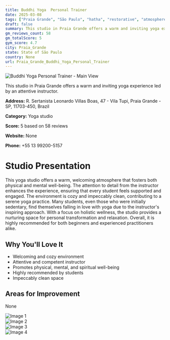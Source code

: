 ```yaml
---
title: Buddhi Yoga  Personal Trainer
date: 2025-03-08
tags: ["Praia Grande", "São Paulo", "hatha", "restorative", "atmosphere", "cleanliness", "Praia Grande"]  
draft: false
summary: This studio in Praia Grande offers a warm and inviting yoga experience led by an attentive instructor.
gm_reviews_count: 58
gm_totalScore: 5
gym_score: 4.7
city: Praia_Grande
state: State of São Paulo
country: None
url: Praia_Grande_Buddhi_Yoga_Personal_Trainer
---
```


<div className="aspect-[16/9] relative my-8">
  <img 
    src="https://lh5.googleusercontent.com/p/AF1QipObcg2yX555nF54rPwnVng0uC6xE4Psi8ipu7s=w1920-h1080-k-no"
    alt="Buddhi Yoga  Personal Trainer - Main View"
    className="object-cover absolute inset-0 w-full h-full rounded-lg"
  />
</div>

This studio in Praia Grande offers a warm and inviting yoga experience led by an attentive instructor.

**Address:** R. Sertanista Leonardo Villas Boas, 47 - Vila Tupi, Praia Grande - SP, 11703-450, Brazil

**Category:** Yoga studio

**Score:** 5 based on 58 reviews

**Website:** None

**Phone:** +55 13 99200-5157

# Studio Presentation

This yoga studio offers a warm, welcoming atmosphere that fosters both physical and mental well-being. The attention to detail from the instructor enhances the experience, ensuring that every student feels supported and engaged. The environment is cozy and impeccably clean, contributing to a serene yoga practice. Many students, even those who were initially sedentary, find themselves falling in love with yoga due to the instructor's inspiring approach. With a focus on holistic wellness, the studio provides a nurturing space for personal transformation and relaxation. Overall, it is highly recommended for both beginners and experienced practitioners alike.


## Why You'll Love It

- Welcoming and cozy environment
- Attentive and competent instructor
- Promotes physical, mental, and spiritual well-being
- Highly recommended by students
- Impeccably clean space

## Areas for Improvement

None

<div className="grid grid-cols-1 xl:grid-cols-2 gap-4 my-8">
<div className="aspect-[4/3] relative"><img src="https://lh3.googleusercontent.com/p/AF1QipNGZ-wY7yb5QrEzd-3TwdnDAmdoZZmzp8FaHMQ=w1920-h1080-k-no" alt="Image 1" className="object-cover absolute inset-0 w-full h-full rounded-lg" /></div>
<div className="aspect-[4/3] relative"><img src="https://lh5.googleusercontent.com/p/AF1QipOvMGUoGypmLbWFtiKSayt1yZ0d6YHLxkjfgNM=w1920-h1080-k-no" alt="Image 2" className="object-cover absolute inset-0 w-full h-full rounded-lg" /></div>
<div className="aspect-[4/3] relative"><img src="https://lh5.googleusercontent.com/p/AF1QipNhqqWQoIhz8b5GjnHnXbVNq-T7F68CUDf_69s=w1920-h1080-k-no" alt="Image 3" className="object-cover absolute inset-0 w-full h-full rounded-lg" /></div>
<div className="aspect-[4/3] relative"><img src="https://lh5.googleusercontent.com/p/AF1QipMRI7NqtzkfP6bKncX0Lodp9Rylv-8YNHiaOj0=w1920-h1080-k-no" alt="Image 4" className="object-cover absolute inset-0 w-full h-full rounded-lg" /></div>
</div>